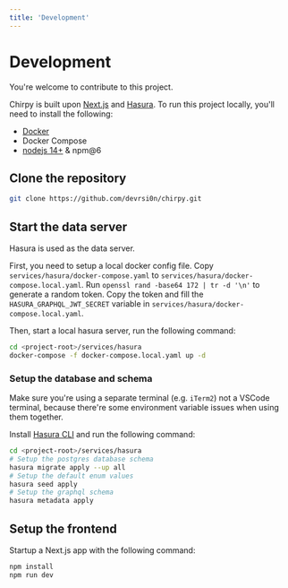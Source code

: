 ```yaml
---
title: 'Development'
---
```


# Development

You're welcome to contribute to this project.

Chirpy is built upon [Next.js](https://nextjs.org) and [Hasura](https://github.com/hasura/graphql-engine). To run this project locally, you'll need to install the following:

- [Docker](https://docs.docker.com/get-docker)
- Docker Compose
- [nodejs 14+](https://nodejs.org) & npm@6

## Clone the repository

```bash
git clone https://github.com/devrsi0n/chirpy.git
```

## Start the data server

Hasura is used as the data server.

First, you need to setup a local docker config file. Copy `services/hasura/docker-compose.yaml` to `services/hasura/docker-compose.local.yaml`. Run `openssl rand -base64 172 | tr -d '\n'` to generate a random token. Copy the token and fill the `HASURA_GRAPHQL_JWT_SECRET` variable in `services/hasura/docker-compose.local.yaml`.

Then, start a local hasura server, run the following command:

```bash
cd <project-root>/services/hasura
docker-compose -f docker-compose.local.yaml up -d
```

### Setup the database and schema

Make sure you're using a separate terminal (e.g. `iTerm2`) not a VSCode terminal, because there're some environment variable issues when using them together.

Install [Hasura CLI](https://hasura.io/docs/latest/graphql/core/hasura-cli/install-hasura-cli.html) and run the following command:

```bash
cd <project-root>/services/hasura
# Setup the postgres database schema
hasura migrate apply --up all
# Setup the default enum values
hasura seed apply
# Setup the graphql schema
hasura metadata apply
```

## Setup the frontend

Startup a Next.js app with the following command:

```bash
npm install
npm run dev
```
